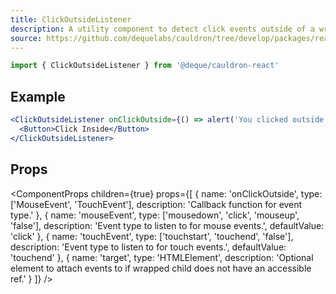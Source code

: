 ```yaml
---
title: ClickOutsideListener
description: A utility component to detect click events outside of a wrapped component.
source: https://github.com/dequelabs/cauldron/tree/develop/packages/react/src/components/ClickOutsideListener/index.tsx
---
```



```js
import { ClickOutsideListener } from '@deque/cauldron-react'
```

## Example

```jsx example
<ClickOutsideListener onClickOutside={() => alert('You clicked outside!')}>
  <Button>Click Inside</Button>
</ClickOutsideListener>
````

## Props

<ComponentProps
  children={true}
  props={[
    {
      name: 'onClickOutside',
      type: ['MouseEvent', 'TouchEvent'],
      description: 'Callback function for event type.'
    },
    {
      name: 'mouseEvent',
      type: ['mousedown', 'click', 'mouseup', 'false'],
      description: 'Event type to listen to for mouse events.',
      defaultValue: 'click'
    },
    {
      name: 'touchEvent',
      type: ['touchstart', 'touchend', 'false'],
      description: 'Event type to listen to for touch events.',
      defaultValue: 'touchend'
    },
    {
      name: 'target',
      type: 'HTMLElement',
      description: 'Optional element to attach events to if wrapped child does not have an accessible ref.'
    }
  ]}
/>
